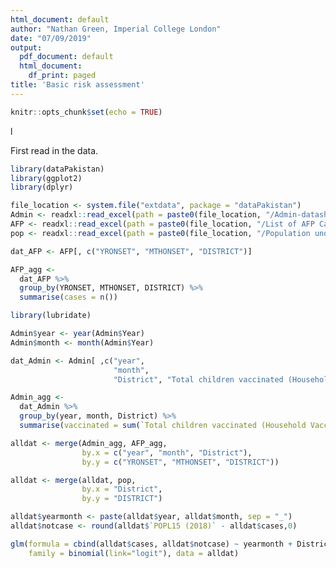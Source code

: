 ```yaml
---
html_document: default
author: "Nathan Green, Imperial College London"
date: "07/09/2019"
output:
  pdf_document: default
  html_document:
    df_print: paged
title: 'Basic risk assessment'
---
```

  
  ```r
knitr::opts_chunk$set(echo = TRUE)
```
l

First read in the data.

```r
library(dataPakistan)
library(ggplot2)
library(dplyr)

file_location <- system.file("extdata", package = "dataPakistan")
Admin <- readxl::read_excel(path = paste0(file_location, "/Admin-datasheet-year2018.xlsx"))
AFP <- readxl::read_excel(path = paste0(file_location, "/List of AFP Cases 2015-2019.xlsx"), sheet = "Data")
pop <- readxl::read_excel(path = paste0(file_location, "/Population under 15-estimates 2018-19 as 190510.xlsx"))
```

```r
dat_AFP <- AFP[, c("YRONSET", "MTHONSET", "DISTRICT")]
```


```r
AFP_agg <- 
  dat_AFP %>% 
  group_by(YRONSET, MTHONSET, DISTRICT) %>% 
  summarise(cases = n())
```

```r
library(lubridate)

Admin$year <- year(Admin$Year)
Admin$month <- month(Admin$Year)

dat_Admin <- Admin[ ,c("year",
                       "month",
                       "District", "Total children vaccinated (Household Vaccination + Other Vaccination) n")]

Admin_agg <- 
  dat_Admin %>% 
  group_by(year, month, District) %>% 
  summarise(vaccinated = sum(`Total children vaccinated (Household Vaccination + Other Vaccination) n`))
```


```r
alldat <- merge(Admin_agg, AFP_agg,
                by.x = c("year", "month", "District"),
                by.y = c("YRONSET", "MTHONSET", "DISTRICT"))

alldat <- merge(alldat, pop,
                by.x = "District",
                by.y = "DISTRICT")

alldat$yearmonth <- paste(alldat$year, alldat$month, sep = "_")
alldat$notcase <- round(alldat$`POPL15 (2018)` - alldat$cases,0)
```


```r
glm(formula = cbind(alldat$cases, alldat$notcase) ~ yearmonth + District + vaccinated,
    family = binomial(link="logit"), data = alldat)
```


